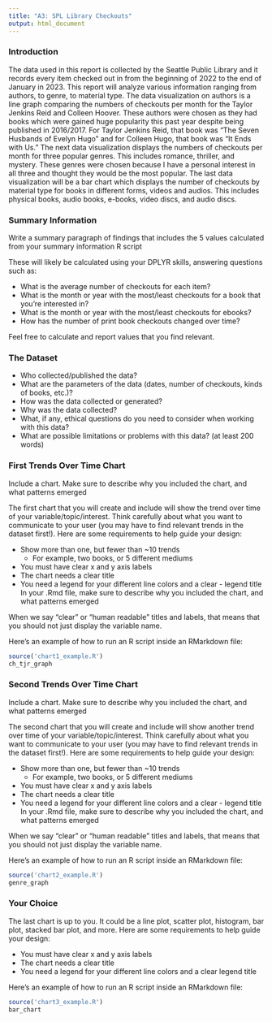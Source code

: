 ```yaml
---
title: "A3: SPL Library Checkouts"
output: html_document
---
```


### Introduction

The data used in this report is collected by the Seattle Public Library and it records every item checked out in from the beginning of 2022 to the end of January in 2023. This report will analyze various information ranging from authors, to genre, to material type. The data visualization on authors is a line graph comparing the numbers of checkouts per month for the Taylor Jenkins Reid and Colleen Hoover. These authors were chosen as they had books which were gained huge popularity this past year despite being published in 2016/2017. For Taylor Jenkins Reid, that book was "The Seven Husbands of Evelyn Hugo" and for Colleen Hugo, that book was "It Ends with Us." The next data visualization displays the numbers of checkouts per month for three popular genres. This includes romance, thriller, and mystery. These genres were chosen because I have a personal interest in all three and thought they would be the most popular. The last data visualization will be a bar chart which displays the number of checkouts by material type for books in different forms, videos and audios. This includes physical books, audio books, e-books, video discs, and audio discs. 

### Summary Information

Write a summary paragraph of findings that includes the 5 values calculated from your summary information R script

These will likely be calculated using your DPLYR skills, answering questions such as:

- What is the average number of checkouts for each item?
- What is the month or year with the most/least checkouts for a book that you're interested in?
- What is the month or year with the most/least checkouts for ebooks?
- How has the number of print book checkouts changed over time?

Feel free to calculate and report values that you find relevant.

### The Dataset

- Who collected/published the data?  
- What are the parameters of the data (dates, number of checkouts, kinds of books, etc.)?
- How was the data collected or generated?  
- Why was the data collected?  
- What, if any, ethical questions do you need to consider when working with this data?  
- What are possible limitations or problems with this data?   (at least 200 words)


### First Trends Over Time Chart

Include a chart. Make sure to describe why you included the chart, and what patterns emerged

The first chart that you will create and include will show the trend over time of your variable/topic/interest. Think carefully about what you want to communicate to your user (you may have to find relevant trends in the dataset first!). Here are some requirements to help guide your design:

- Show more than one, but fewer than ~10 trends
  - For example, two books, or 5 different mediums
- You must have clear x and y axis labels
- The chart needs a clear title
- You need a legend for your different line colors and a clear - legend title
In your .Rmd file, make sure to describe why you included the chart, and what patterns emerged

When we say "clear" or "human readable" titles and labels, that means that you should not just display the variable name.

Here's an example of how to run an R script inside an RMarkdown file:

```r
source('chart1_example.R')
ch_tjr_graph
```

### Second Trends Over Time Chart

Include a chart. Make sure to describe why you included the chart, and what patterns emerged

The second chart that you will create and include will show another trend over time of your variable/topic/interest. Think carefully about what you want to communicate to your user (you may have to find relevant trends in the dataset first!). Here are some requirements to help guide your design:

- Show more than one, but fewer than ~10 trends
  - For example, two books, or 5 different mediums
- You must have clear x and y axis labels
- The chart needs a clear title 
- You need a legend for your different line colors and a clear - legend title
In your .Rmd file, make sure to describe why you included the chart, and what patterns emerged

When we say "clear" or "human readable" titles and labels, that means that you should not just display the variable name.

Here's an example of how to run an R script inside an RMarkdown file:

```r
source('chart2_example.R')
genre_graph
```

### Your Choice

The last chart is up to you. It could be a line plot, scatter plot, histogram, bar plot, stacked bar plot, and more. Here are some requirements to help guide your design:

- You must have clear x and y axis labels
- The chart needs a clear title
- You need a legend for your different line colors and a clear legend title

Here's an example of how to run an R script inside an RMarkdown file:

```r
source('chart3_example.R')
bar_chart
```


